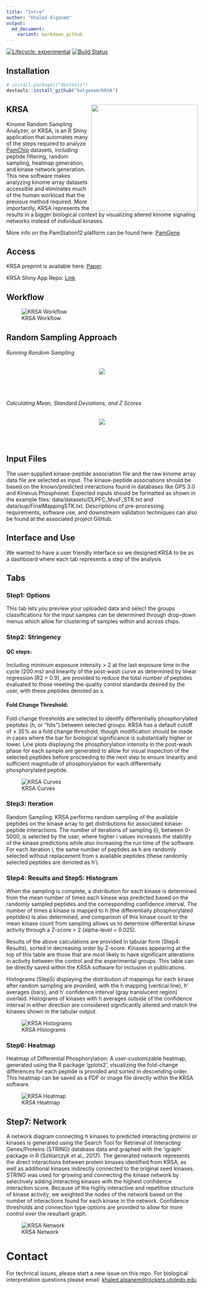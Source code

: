 ```yaml
---
title: "Intro"
author: "Khaled Alganem"
output:
  md_document:
    variant: markdown_github
---
```


<!-- badges: start -->

[![Lifecycle: experimental](https://img.shields.io/badge/lifecycle-experimental-orange.svg)](https://www.tidyverse.org/lifecycle/#experimental) [![Build Status](https://www.travis-ci.com/kalganem/KRSA.svg?branch=master)](https://www.travis-ci.com/kalganem/KRSA)

<!-- badges: end -->

## Installation

``` r
# install.packages("devtools")
devtools::install_github("kalganem/KRSA")
```

## KRSA <img src="man/figures/krsa_logo_v3.png" align="right" height="280"/>

Kinome Random Sampling Analyzer, or KRSA, is an R Shiny application that automates many of the steps required to analyze [PamChip](%22https://pamgene.com/technology/%22) datasets, including peptide filtering, random sampling, heatmap generation, and kinase network generation. This new software makes analyzing kinome array datasets accessible and eliminates much of the human workload that the previous method required. More importantly, KRSA represents the results in a bigger biological context by visualizing altered kinome signaling networks instead of individual kinases.

More info on the PamStation12 platform can be found here: [PamGene](%22https://pamgene.com/%22)

## Access

KRSA preprint is available here: [Paper](%22https://www.biorxiv.org/content/10.1101/2020.08.26.268581v1%22).

KRSA Shiny App Repo: [Link](https://github.com/kalganem/KRSA_App)

## Workflow

![KRSA Workflow](man/figures/workflow.jpg)

## Random Sampling Approach

###### Running Random Sampling

<p align="center">
  <img src="man/figures/rand_sampling_DMPK.gif"/>
</p>

<br /> <br />

###### Calculating Mean, Standard Deviations, and Z Scores

<p align="center">
  <img src="man/figures/rand_explain_new.png"/>
</p>

<br /><br />

## Input Files

The user-supplied kinase-peptide association file and the raw kinome array data file are selected as input. The kinase-peptide associations should be based on the known/predicted interactions found in databases like GPS 3.0 and Kinexus Phosphonet. Expected inputs should be formatted as shown in the example files: data/datasets/DLPFC_MvsF_STK.txt and data/sup/FinalMappingSTK.txt. Descriptions of pre-processing requirements, software use, and downstream validation techniques can also be found at the associated project GitHub.

## Interface and Use

We wanted to have a user friendly interface so we designed KRSA to be as a dashboard where each tab represents a step of the analysis

## Tabs

### Step1: Options

This tab lets you preview your uploaded data and select the groups classifications for the input samples can be determined through drop-down menus which allow for clustering of samples within and across chips.

### Step2: Stringency

#### QC steps:

Including minimum exposure intensity \> 2 at the last exposure time in the cycle (200 ms) and linearity of the post-wash curve as determined by linear regression (R2 \> 0.9), are provided to reduce the total number of peptides evaluated to those meeting the quality control standards desired by the user, with these peptides denoted as s.

#### Fold Change Threshold:

Fold change thresholds are selected to identify differentially phosphorylated peptides (h, or "hits") between selected groups. KRSA has a default cutoff of ± 35% as a fold change threshold, though modification should be made in cases where the bar for biological significance is substantially higher or lower. Line plots displaying the phosphorylation intensity in the post-wash phase for each sample are generated to allow for visual inspection of the selected peptides before proceeding to the next step to ensure linearity and sufficient magnitude of phosphorylation for each differentially phosphorylated peptide.

![KRSA Curves](man/figures/curves.gif)

### Step3: Iteration

Random Sampling: KRSA performs random sampling of the available peptides on the kinase array to get distributions for associated kinase-peptide interactions. The number of iterations of sampling (i), between 0-5000, is selected by the user, where higher i values increases the stability of the kinase predictions while also increasing the run time of the software. For each iteration i, the same number of peptides as h are randomly selected without replacement from s available peptides (these randomly selected peptides are denoted as h').

### Step4: Results and Step5: Histogram

When the sampling is complete, a distribution for each kinase is determined from the mean number of times each kinase was predicted based on the randomly sampled peptides and the corresponding confidence interval. The number of times a kinase is mapped to h (the differentially phosphorylated peptides) is also determined, and comparison of this kinase count to the mean kinase count from sampling allows us to determine differential kinase activity through a Z-score \> 2 (alpha-level = 0.025).

Results of the above calculations are provided in tabular form (Step4: Results), sorted in decreasing order by Z-score. Kinases appearing at the top of this table are those that are most likely to have significant alterations in activity between the control and the experimental groups. This table can be directly saved within the KRSA software for inclusion in publications.

Histograms (Step5) displaying the distribution of mappings for each kinase after random sampling are provided, with the h mapping (vertical line), h' averages (bars), and h' confidence interval (gray translucent region) overlaid. Histograms of kinases with h averages outside of the confidence interval in either direction are considered significantly altered and match the kinases shown in the tabular output.

![KRSA Histograms](man/figures/hits.jpg)

### Step6: Heatmap

Heatmap of Differential Phosphorylation: A user-customizable heatmap, generated using the R package 'gplots2', visualizing the fold-change differences for each peptide is provided and sorted in descending order. This heatmap can be saved as a PDF or image file directly within the KRSA software.

![KRSA Heatmap](man/figures/heatmap.jpg)

## Step7: Network

A network diagram connecting h kinases to predicted interacting proteins or kinases is generated using the Search Tool for Retrieval of Interacting Genes/Proteins (STRING) database data and graphed with the 'igraph' package in R (Szklarczyk et al., 2017). The generated network represents the direct interactions between protein kinases identified from KRSA, as well as additional kinases indirectly connected to the original seed kinases. STRING was used for growing and connecting the kinase network by selectively adding interacting kinases with the highest confidence interaction score. Because of the highly interactive and repetitive structure of kinase activity, we weighted the nodes of the network based on the number of interactions found for each kinase in the network. Confidence thresholds and connection type options are provided to allow for more control over the resultant graph.

![KRSA Network](man/figures/networks.jpg)

# Contact

For technical issues, please start a new issue on this repo. For biological interpretation questions please email: [khaled.alganem\@rockets.utoledo.edu](mailto:khaled.alganem@rockets.utoledo.edu)
